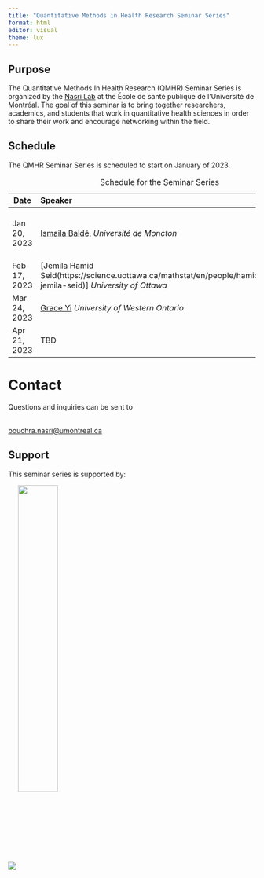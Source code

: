 ```yaml
---
title: "Quantitative Methods in Health Research Seminar Series"
format: html
editor: visual
theme: lux
---
```


## Purpose

The Quantitative Methods In Health Research (QMHR) Seminar Series is organized by the [Nasri Lab](https://www.bouchrarnasri.com/) at the École de santé publique de l'Université de Montréal. The goal of this seminar is to bring together researchers, academics, and students that work in quantitative health sciences in order to share their work and encourage networking within the field.

## Schedule

The QMHR Seminar Series is scheduled to start on January of 2023.

| Date         | Speaker | Talk Title |
|--------------|:--------|-----------:|
| Jan 20, 2023 | [Ismaila Baldé](https://www.researchgate.net/profile/Ismaila-Balde-3), _Université de Moncton_    |        Variable Selection for Causal Inference |
| Feb 17, 2023 | [Jemila Hamid Seid(https://science.uottawa.ca/mathstat/en/people/hamid-jemila-seid)] _University of Ottawa_     |        TBD |
| Mar 24, 2023 | [Grace Yi](https://www.csd.uwo.ca/people/faculty/bios/yi.html) _University of Western Ontario_     |        TBD |
| Apr 21, 2023 | TBD     |        TBD |

: Schedule for the Seminar Series

# Contact

Questions and inquiries can be sent to

<!-- <a href = "mailto: qmhs.seminar@gmail.com">qmhs.seminar@gmail.com</a> -->

<br> <a href = "mailto: bouchra.nasri@umontreal.ca">bouchra.nasri\@umontreal.ca</a>

## Support

This seminar series is supported by:

![](images/logos.png) <img src="images/crm.png" width="40%" align="center"/>

